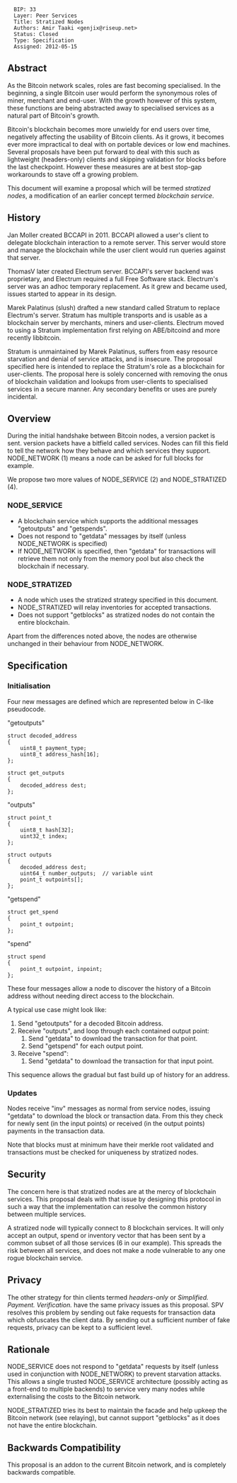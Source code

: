 <pre>
  BIP: 33
  Layer: Peer Services
  Title: Stratized Nodes
  Authors: Amir Taaki <genjix@riseup.net>
  Status: Closed
  Type: Specification
  Assigned: 2012-05-15
</pre>

== Abstract ==

As the Bitcoin network scales, roles are fast becoming specialised. In the beginning, a single Bitcoin user would perform the synonymous roles of miner, merchant and end-user. With the growth however of this system, these functions are being abstracted away to specialised services as a natural part of Bitcoin's growth.

Bitcoin's blockchain becomes more unwieldy for end users over time, negatively affecting the usability of Bitcoin clients. As it grows, it becomes ever more impractical to deal with on portable devices or low end machines. Several proposals have been put forward to deal with this such as lightweight (headers-only) clients and skipping validation for blocks before the last checkpoint. However these measures are at best stop-gap workarounds to stave off a growing problem.

This document will examine a proposal which will be termed ''stratized nodes'', a modification of an earlier concept termed ''blockchain service''.

== History ==

Jan Moller created BCCAPI in 2011. BCCAPI allowed a user's client to delegate blockchain interaction to a remote server. This server would store and manage the blockchain while the user client would run queries against that server.

ThomasV later created Electrum server. BCCAPI's server backend was proprietary, and Electrum required a full Free Software stack. Electrum's server was an adhoc temporary replacement. As it grew and became used, issues started to appear in its design.

Marek Palatinus (slush) drafted a new standard called Stratum to replace Electrum's server. Stratum has multiple transports and is usable as a blockchain server by merchants, miners and user-clients. Electrum moved to using a Stratum implementation first relying on ABE/bitcoind and more recently libbitcoin.

Stratum is unmaintained by Marek Palatinus, suffers from easy resource starvation and denial of service attacks, and is insecure. The proposal specified here is intended to replace the Stratum's role as a blockchain for user-clients. The proposal here is solely concerned with removing the onus of blockchain validation and lookups from user-clients to specialised services in a secure manner. Any secondary benefits or uses are purely incidental.

== Overview ==

During the initial handshake between Bitcoin nodes, a version packet is sent. version packets have a bitfield called services. Nodes can fill this field to tell the network how they behave and which services they support. NODE_NETWORK (1) means a node can be asked for full blocks for example.

We propose two more values of NODE_SERVICE (2) and NODE_STRATIZED (4).

=== NODE_SERVICE ===

* A blockchain service which supports the additional messages "getoutputs" and "getspends".
* Does not respond to "getdata" messages by itself (unless NODE_NETWORK is specified)
* If NODE_NETWORK is specified, then "getdata" for transactions will retrieve them not only from the memory pool but also check the blockchain if necessary.

=== NODE_STRATIZED ===

* A node which uses the stratized strategy specified in this document.
* NODE_STRATIZED will relay inventories for accepted transactions.
* Does not support "getblocks" as stratized nodes do not contain the entire blockchain.

Apart from the differences noted above, the nodes are otherwise unchanged in their behaviour from NODE_NETWORK.

== Specification ==

=== Initialisation ===

Four new messages are defined which are represented below in C-like pseudocode.

"getoutputs"
<pre>
struct decoded_address
{
    uint8_t payment_type;
    uint8_t address_hash[16];
};

struct get_outputs
{
    decoded_address dest;
};
</pre>

"outputs"
<pre>
struct point_t
{
    uint8_t hash[32];
    uint32_t index;
};

struct outputs
{
    decoded_address dest;
    uint64_t number_outputs;  // variable uint
    point_t outpoints[];
};
</pre>

"getspend"
<pre>
struct get_spend
{
    point_t outpoint;
};
</pre>

"spend"
<pre>
struct spend
{
    point_t outpoint, inpoint;
};
</pre>

These four messages allow a node to discover the history of a Bitcoin address without needing direct access to the blockchain.

A typical use case might look like:
# Send "getoutputs" for a decoded Bitcoin address.
# Receive "outputs", and loop through each contained output point:
## Send "getdata" to download the transaction for that point.
## Send "getspend" for each output point.
# Receive "spend":
## Send "getdata" to download the transaction for that input point.

This sequence allows the gradual but fast build up of history for an address.

=== Updates ===

Nodes receive "inv" messages as normal from service nodes, issuing "getdata" to download the block or transaction data. From this they check for newly sent (in the input points) or received (in the output points) payments in the transaction data.

Note that blocks must at minimum have their merkle root validated and transactions must be checked for uniqueness by stratized nodes.

== Security ==

The concern here is that stratized nodes are at the mercy of blockchain services. This proposal deals with that issue by designing this protocol in such a way that the implementation can resolve the common history between multiple services.

A stratized node will typically connect to 8 blockchain services. It will only accept an output, spend or inventory vector that has been sent by a common subset of all those services (6 in our example). This spreads the risk between all services, and does not make a node vulnerable to any one rogue blockchain service.

== Privacy ==

The other strategy for thin clients termed ''headers-only'' or ''Simplified. Payment. Verification.'' have the same privacy issues as this proposal. SPV resolves this problem by sending out fake requests for transaction data which obfuscates the client data. By sending out a sufficient number of fake requests, privacy can be kept to a sufficient level.

== Rationale ==

NODE_SERVICE does not respond to "getdata" requests by itself (unless used in conjunction with NODE_NETWORK) to prevent starvation attacks. This allows a single trusted NODE_SERVICE architecture (possibly acting as a front-end to multiple backends) to service very many nodes while externalising the costs to the Bitcoin network.

NODE_STRATIZED tries its best to maintain the facade and help upkeep the Bitcoin network (see relaying), but cannot support "getblocks" as it does not have the entire blockchain.

== Backwards Compatibility ==

This proposal is an addon to the current Bitcoin network, and is completely backwards compatible.
